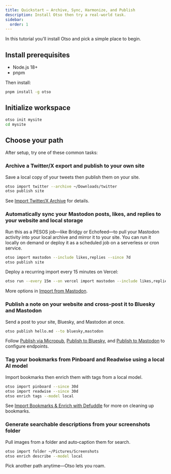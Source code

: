 ```yaml
---
title: Quickstart — Archive, Sync, Harmonize, and Publish
description: Install Otso then try a real‑world task.
sidebar:
  order: 1
---
```


In this tutorial you'll install Otso and pick a simple place to begin.

## Install prerequisites

- Node.js 18+
- pnpm

Then install:

```bash
pnpm install -g otso
```

## Initialize workspace

```bash
otso init mysite
cd mysite
```

## Choose your path

After setup, try one of these common tasks:

### Archive a Twitter/X export and publish to your own site

Save a local copy of your tweets then publish them on your site.

```bash
otso import twitter --archive ~/Downloads/twitter
otso publish site
```

See [Import Twitter/X Archive](/guides/import-twitter-archives/) for details.

### Automatically sync your Mastodon posts, likes, and replies to your website and local storage

Run this as a PESOS job—like Bridgy or Echofeed—to pull your Mastodon
activity into your local archive and mirror it to your site. You can run
it locally on demand or deploy it as a scheduled job on a serverless or
cron service.

```bash
otso import mastodon --include likes,replies --since 7d
otso publish site
```

Deploy a recurring import every 15 minutes on Vercel:

```bash
otso run --every 15m --on vercel import mastodon --include likes,replies
```

More options in [Import from Mastodon](/guides/import-mastodon/).

### Publish a note on your website and cross-post it to Bluesky and Mastodon

Send a post to your site, Bluesky, and Mastodon at once.

```bash
otso publish hello.md --to bluesky,mastodon
```

Follow [Publish via Micropub](/guides/publish-micropub/), [Publish to Bluesky](/guides/publish-bluesky/), and [Publish to Mastodon](/guides/publish-mastodon/) to configure endpoints.

### Tag your bookmarks from Pinboard and Readwise using a local AI model

Import bookmarks then enrich them with tags from a local model.

```bash
otso import pinboard --since 30d
otso import readwise --since 30d
otso enrich tags --model local
```

See [Import Bookmarks & Enrich with Defuddle](/tutorials/import-bookmarks-defuddle/) for more on cleaning up bookmarks.

### Generate searchable descriptions from your screenshots folder

Pull images from a folder and auto‑caption them for search.

```bash
otso import folder ~/Pictures/Screenshots
otso enrich describe --model local
```

Pick another path anytime—Otso lets you roam.
